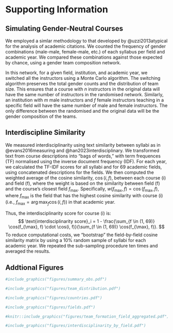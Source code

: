 \newpage 
\appendix
\renewcommand{\thefigure}{SI-\arabic{figure}}
\renewcommand{\thesection}{SI}
\renewcommand{\thesubsection}{SI-\arabic{subsection}}
\setcounter{figure}{0}
\setcounter{section}{0}
\setcounter{subsection}{0}

# Supporting Information

## Simulating Gender-Neutral Courses {#si-simulations}

<!-- - We dropped all teams with more than 10 members to minimize the risk of a few ouliers with many members drirving the results. 

- We stablise the estimated proportions of teams with 2 pseudo-observations to make it robust to small samples and avoid that the the proportions to become 0 and 1 for sub-groups with few data as in Agresti et al. (xxx).  -->

We employed a simlar methodology to that developed by @uzzi2013atypical for the analysis of academic citations. We counted the frequency of gender combinations (male-male, female-male, etc.) of each syllabus per field and academic year. We compared these combinations against those expected by chance, using a gender team composition network.

In this network, for a given field, institution, and academic year, we switched all the instructors using a Monte Carlo algorithm. The switching algorithm preserves the total gender counts and the distribution of team size. This ensures that a course with $n$ instructors in the original data will have the same number of instructors in the randomised network. Similarly, an institution with $m$ male instructors and $f$ female instructors teaching in a specific field will have the same number of male and female instructors. The only difference between the randomised and the original data will be the gender composition of the teams.

## Interdiscipline Similarity {#si-interdisciplinarity}

We measured interdisciplinarity using text similarity between syllabi as in @evans2016measuring and @han2023interdisciplinary. We transformed text from course descriptions into "bags of words," with term frequences (TF) normalised using the inverse document frequency (IDF). For each year, we calculated the TF-IDF scores for all syllabi and for 69 academic fields, using concatenated descriptions for the fields. We then computed the weighted average of the cosine similarity, $\cos (i, f)$, between each course \(i\) and field \(f\), where the weight is based on the similarity between field \(f\) and the course's closest field $f_{\max}$. Specifically, $w(f_{\max}, f) = \cos(f_{\max}, f)$, where $f_{\max}$ is the field that has the highest cosine similarity with course \(i\) (i.e., $f_{\max} = \arg\max_f \cos(i, f)$) in that academic year.

Thus, the interdisciplinarity score for course \(i\) is:
$$
  \text{interdisciplinarity score}_i = 1 - \frac{\sum_{f \in (1, 69)} \cos(f_{\max}, f) \cdot \cos(i, f)}{\sum_{f \in (1, 69)} \cos(f_{\max}, f)}. 
$$
To reduce computational costs, we "bootstrap" the field-by-field cosine similarity matrix by using a 10% random sample of syllabi for each academic year. We repeated the sub-sampling procedure ten times and averaged the results.

\clearpage 

## Addtional Figures 

```r
#include_graphics("figures/summary_obs.pdf")
```

\clearpage

```r
#include_graphics("figures/team_distribution.pdf")
```

\clearpage

```r
#include_graphics("figures/countries.pdf")
```

\clearpage

```r
#include_graphics("figures/fields.pdf")
```


\clearpage

```r

#knitr::include_graphics("figures/team_formation_field_aggregated.pdf")
```


```r

#include_graphics("figures/interdisciplinarity_by_field.pdf")
```
